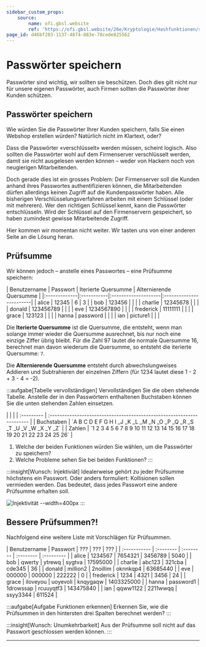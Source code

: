 ```yaml
---
sidebar_custom_props:
    source:
        name: ofi.gbsl.website
        ref: 'https://ofi.gbsl.website/26e/Kryptologie/Hashfunktionen/save-passwords'
page_id: d46bf283-1137-4874-883e-78cede825562
---
```


# Passwörter speichern

Passwörter sind wichtig, wir sollten sie beschützen. Doch dies gilt nicht nur für unsere eigenen Passwörter, auch Firmen sollten die Passwörter ihrer Kunden schützen.

## Passwörter speichern

Wie würden Sie die Passwörter Ihrer Kunden speichern, falls Sie einen Webshop erstellen würden? Natürlich nicht im Klartext, oder?

Dass die Passwörter «verschlüsselt» werden müssen, scheint logisch. Also sollten die Passwörter wohl auf dem Firmenserver verschlüsselt werden, damit sie nicht ausgelesen werden können – weder von Hackern noch von neugierigen Mitarbeitenden.

Doch gerade dies ist ein grosses Problem: Der Firmenserver soll die Kunden anhand ihres Passwortes authentifizieren können, die Mitarbeitenden dürfen allerdings keinen Zugriff auf die Kundenpasswörter haben. Alle bisherigen Verschlüsselungsverfahren arbeiten mit einem Schlüssel (oder mit mehreren). Wer den richtigen Schlüssel kennt, kann die Passwörter entschlüsseln. Wird der Schlüssel auf den Firmenservern gespeichert, so haben zumindest gewisse Mitarbeitende Zugriff.

Hier kommen wir momentan nicht weiter. Wir tasten uns von einer anderen Seite an die Lösung heran.

## Prüfsumme

Wir können jedoch – anstelle eines Passwortes – eine Prüfsumme speichern:

<div className="slim-table">
    | Benutzername | Passwort | Iterierte Quersumme | Alternierende Quersumme |
    |:-------------|:-----------|:--------------------|:------------------------| | alice | 12345 | 6 | 3 | |
    bob | 123456 | | | | charlie | 12345678 | | | | donald | 123456789 | | | | eve | 1234567890 | | | |
    frederick | 11111111 | | | | grace | 123123 | | | | hanna | password | | | | ian | picture1 | | |
</div>

Die **Iterierte Quersumme** ist die Quersumme, die entsteht, wenn man solange immer wieder die Quersumme ausrechnet, bis nur noch eine einzige Ziffer übrig bleibt. Für die Zahl 97 lautet die normale Quersumme 16, berechnet man davon wiederum die Quersumme, so entsteht die iterierte Quersumme: `7`.

Die **Alternierende Quersumme** entsteht durch abwechslungweises Addieren und Subtrahieren der einzelnen Ziffern (für 1234 lautet diese 1 - 2 + 3 - 4 = -2).

:::aufgabe[Tabelle vervollständigen] Vervollständigen Sie die oben stehende Tabelle. Anstelle der in den Passwörtern enthaltenen Buchstaben können Sie die unten stehenden Zahlen einsetzen.

<div className="slim-table no-table-header">
    | | | | :--------- | :--------------------------------------------------------------------- | | Buchstaben
    | `A B C D E F G H I _J _K _L _M _N _O _P _Q _R _S _T _U _V _W _X _Y _Z` | | Zahlen | `1 2 3 4 5 6 7 8 9
    10 11 12 13 14 15 16 17 18 19 20 21 22 23 24 25 26` |
</div>

1. Welche der beiden Funktionen würden Sie wählen, um die Passwörter zu speichern?
2. Welche Probleme sehen Sie bei beiden Funktionen? :::

:::insight[Wunsch: Injektiviät] Idealerweise gehört zu jeder Prüfsumme höchstens ein Passwort. Oder anders formuliert: Kollisionen sollen vermieden werden. Das bedeutet, dass jedes Passwort eine andere Prüfsumme erhalten soll.

![Injektivität --width=400px](img/injective.png) :::

## Bessere Prüfsummen?!

Nachfolgend eine weitere Liste mit Vorschlägen für Prüfsummen.

<div className="slim-table">
    | Benutzername | Passwort | ??? | ??? | ??? | | :----------- | :-------- | :-------- | :-------- |
    :--------- | | alice | 1234567 | 7654321 | 3456789 | 5040 | | bob | qwerty | ytrewq | sygtva | 17595000 |
    | charlie | abc123 | 321cba | cde345 | 36 | | donald | million2 | 2noillim | oknnkqp4 | 63685440 | | eve |
    000000 | 000000 | 222222 | 0 | | frederick | 1234 | 4321 | 3456 | 24 | | grace | iloveyou | uoyevoli |
    knqygaqw | 1403325000 | | hanna | password1 | 1drowssap | rcuuyqtf3 | 143475840 | | ian | qqww1122 |
    2211wwqq | ssyy3344 | 611524 |
</div>

:::aufgabe[Aufgabe Funktionen erkennen] Erkennen Sie, wie die Prüfsummen in den hintersten drei Spalten berechnet werden? :::

:::insight[Wunsch: Unumkehrbarkeit] Aus der Prüfsumme soll nicht auf das Passwort geschlossen werden können. :::

---
